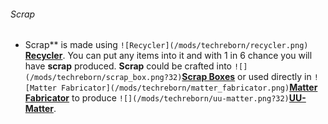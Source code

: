 ###### Scrap

- Scrap** is made using
        `![Recycler](/mods/techreborn/recycler.png)`
        **[Recycler](blocks:recycler "wikilink")**. You can put any
        items into it and with 1 in 6 chance you will have **scrap**
        produced. **Scrap** could be crafted into
        `![](/mods/techreborn/scrap_box.png?32)`**[Scrap
        Boxes](items:scrap_box "wikilink")** or used directly in
        `![Matter Fabricator](/mods/techreborn/matter_fabricator.png)`**[Matter
        Fabricator](blocks:matter_fabricator "wikilink")** to produce
        `![](/mods/techreborn/uu-matter.png?32)`**[UU-Matter](items:uu-matter "wikilink")**.
